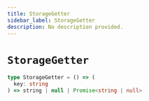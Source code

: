 ```yaml
---
title: StorageGetter
sidebar_label: StorageGetter
description: No description provided.
---
```


# `StorageGetter`

```ts
type StorageGetter = () => (
  key: string
) => string | null | Promise<string | null>
```
